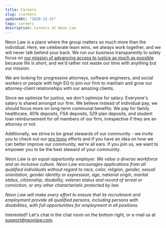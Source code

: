 ```yaml
---
title: Careers
slug: /careers
updatedAt: "2020-12-31"
tags: careers
description: Careers at Neon Law
---
```


Neon Law is a place where the group matters so much more than the individual.
Here, we celeberate team wins, we always work together, and we will never
talk behind your back. We run our business transparently to solely focus on
[our mission of advancing access to justice as much as possible](/values)
because life is short, and we'd rather not waste our time with anything but
our mission.

We are looking for progressive attorneys, software engineers, and social
workers or people with high EQ to join our firm to maintain and grow
our attorney-client relationships with our amazing clients.

Since we optimize for justice, we don't optimize for salary. Everyone's
salary is shared amongst our firm. We believe instead of individual pay, we
should focus more on long-term communal benefits. We pay for family
healthcare, 401k deposits, FSA deposits, 529 plan deposits, and student loan
reimbursement for *all* members of our firm, irrespective if they are an
attorney or not.

Additionally, we strive to be great stewards of our community - we invite you to
check out our [pro bono](/pro-bono) efforts and if you have an idea on how we
can better improve our community, we're all ears. If you join us, we want to
empower you to be the best steward of your community.

*Neon Law is an equal opportunity employer. We value a diverse workforce and
an inclusive culture. Neon Law encourages applications from all qualified
individuals without regard to race, color, religion, gender, sexual orientation,
gender identity or expression, age, national origin, marital status,
citizenship, disability, veteran status and record of arrest or conviction, or
any other characteristic protected by law.*

*Neon Law will make every effort to ensure that its recruitment and
employment provide all qualified persons, including persons with
disabilities, with full opportunities for employment in all positions.*

Interested? Let's chat in the chat room on the bottom right, or e-mail us at
support@neonlaw.com.
